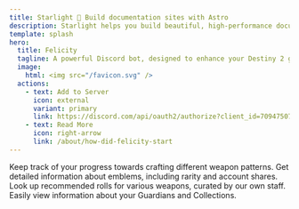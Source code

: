 ```yaml
---
title: Starlight 🌟 Build documentation sites with Astro
description: Starlight helps you build beautiful, high-performance documentation websites with Astro.
template: splash
hero:
  title: Felicity
  tagline: A powerful Discord bot, designed to enhance your Destiny 2 gaming experience.
  image:
    html: <img src="/favicon.svg" />
  actions:
    - text: Add to Server
      icon: external
      variant: primary
      link: https://discord.com/api/oauth2/authorize?client_id=709475072158728283&permissions=1505281630423&scope=bot%20applications.commands
    - text: Read More
      icon: right-arrow
      link: /about/how-did-felicity-start
---
```



<CardGrid>
  <Card title="Weapon Patterns" icon="rocket">
    Keep track of your progress towards crafting different weapon patterns.
  </Card>
  <Card title="Emblem Information" icon="magnifier">
    Get detailed information about emblems, including rarity and account shares.
  </Card>
  <Card title="Roll Finder" icon="star">
    Look up recommended rolls for various weapons, curated by our own staff.
  </Card>
  <Card title="Guardians & Collections" icon="open-book">
    Easily view information about your Guardians and Collections.
  </Card>
</CardGrid>
